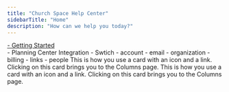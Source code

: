 ```yaml
---
title: "Church Space Help Center"
sidebarTitle: "Home"
description: "How can we help you today?"
---
```


<a href="https://help.churchspace.co/getting-started">
  <div className="p-4 border border-red-500 rounded-md">- Getting Started</div>
</a>
- Planning Center Integration - Swtich - account - email - organization -
billing - links - people

<Columns cols={2}>
  <Card
    title="Click on me"
    href="/account/sign-in-methods"
    img="/images/card-with-image.png"
  >
    This is how you use a card with an icon and a link. Clicking on this card
    brings you to the Columns page.
  </Card>
  <Card
    title="Click on me too"
    href="/account/delete"
    img="/images/card-with-image.png"
  >
    This is how you use a card with an icon and a link. Clicking on this card
    brings you to the Columns page.
  </Card>
</Columns>
